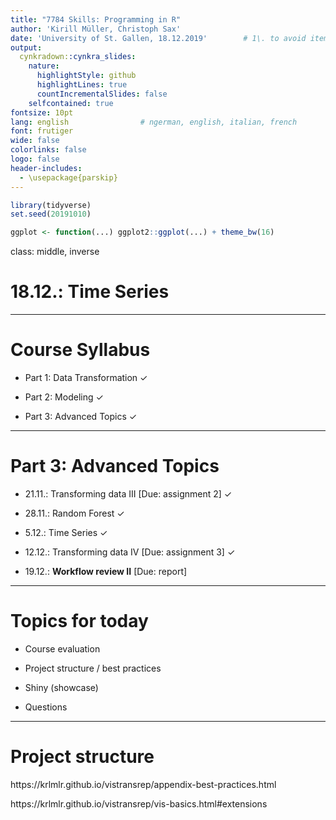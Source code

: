 ```yaml
---
title: "7784 Skills: Programming in R"
author: 'Kirill Müller, Christoph Sax'
date: 'University of St. Gallen, 18.12.2019'        # 1\. to avoid itemizing
output:
  cynkradown::cynkra_slides:
    nature:
      highlightStyle: github
      highlightLines: true
      countIncrementalSlides: false
    selfcontained: true
fontsize: 10pt
lang: english                # ngerman, english, italian, french
font: frutiger
wide: false
colorlinks: false
logo: false
header-includes:
  - \usepackage{parskip}
---
```


```r
library(tidyverse)
set.seed(20191010)

ggplot <- function(...) ggplot2::ggplot(...) + theme_bw(16)
```

class: middle, inverse

# 18.12.: Time Series


---


# Course Syllabus

- Part 1: Data Transformation ✓

- Part 2: Modeling ✓

- Part 3: Advanced Topics ✓

---

# Part 3: Advanced Topics

- 21.11.: Transforming data III [Due: assignment 2] ✓

- 28.11.: Random Forest ✓

- 5.12.: Time Series ✓

- 12.12.: Transforming data IV  [Due: assignment 3] ✓

- 19.12.: **Workflow review II** [Due: report]

---


# Topics for today

- Course evaluation

- Project structure / best practices

- Shiny (showcase)

- Questions


---

# Project structure

https://krlmlr.github.io/vistransrep/appendix-best-practices.html

https://krlmlr.github.io/vistransrep/vis-basics.html#extensions



